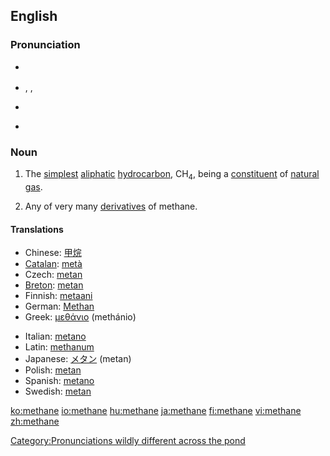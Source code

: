 ==English==
{{wikipedia}}

===Pronunciation===
*{{a|RP}} {{IPA|/ˈmiːθeɪn/}}
*{{a|US}} {{enPR|mĕth'ān}}, {{IPA|/ˈmɛθeɪn/}}, {{SAMPA|/"mETeIn/}}
*{{audio|en-uk-methane.ogg|Audio (UK)}}
*{{audio|en-us-methane.ogg|Audio (US)}}
*:{{rhymes|ɛθeɪn}}

===Noun===
{{en-noun|s|-}}

# {{context|organic compound|uncountable}} The [[simplest]] [[aliphatic]] [[hydrocarbon]], CH<sub>4</sub>, being a [[constituent]] of [[natural gas]].
# {{context|organic chemistry|countable}} Any of very many [[derivative]]s of methane.

====Translations====
{{trans-top|the compound CH<sub>4</sub>}}
*Chinese: [[甲烷]]
*[[Catalan]]: [[metà]] {{m}}
*Czech: [[metan]] {{m}}
*[[Breton]]: [[metan]] {{m}}
*Finnish: [[metaani]]
*German: [[Methan]] {{n}}
*Greek: [[μεθάνιο]] (methánio) {{n}}
{{trans-mid}}
*Italian: [[metano]]
*Latin: [[methanum]]
*Japanese: [[メタン]] (metan)
*Polish: [[metan]] {{m}}
*Spanish: [[metano]] {{m}}
*Swedish: [[metan]] {{n}}
{{trans-bottom}}

[[Category:Pronunciations wildly different across the pond]]

[[ko:methane]]
[[io:methane]]
[[hu:methane]]
[[ja:methane]]
[[fi:methane]]
[[vi:methane]]
[[zh:methane]]